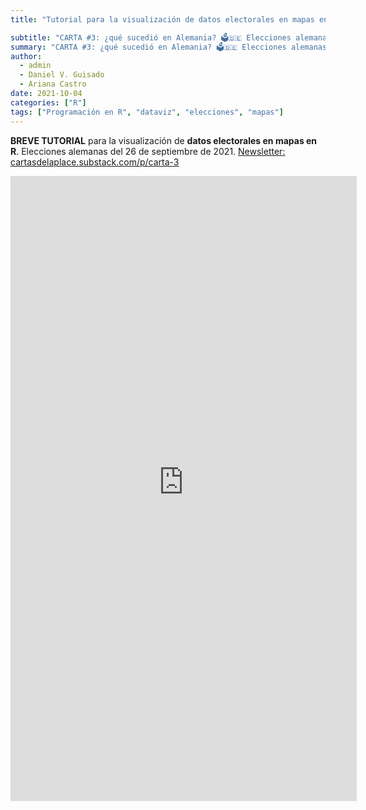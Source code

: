 ```yaml
---
title: "Tutorial para la visualización de datos electorales en mapas en R"

subtitle: "CARTA #3: ¿qué sucedió en Alemania? 🗳🇩🇪 Elecciones alemanas. Cambia, todo cambia...¿o n"
summary: "CARTA #3: ¿qué sucedió en Alemania? 🗳🇩🇪 Elecciones alemanas. Cambia, todo cambia...¿o no?"
author:
  - admin
  - Daniel V. Guisado
  - Ariana Castro
date: 2021-10-04
categories: ["R"]
tags: ["Programación en R", "dataviz", "elecciones", "mapas"]
---
```


```{=html}
<p><strong>BREVE TUTORIAL</strong> para la visualización de <strong>datos electorales en mapas en R</strong>. Elecciones alemanas del 26 de septiembre de 2021. <a href="cartasdelaplace.substack.com/p/carta-3">Newsletter: cartasdelaplace.substack.com/p/carta-3</a></p>

<iframe width="110%" height="1000"
  src="https://tutorial-mapas-r-elecciones-alemania.netlify.app"
  frameborder="0" allow="autoplay; encrypted-media"
  allowfullscreen></iframe>
```







